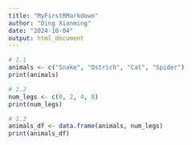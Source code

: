 ```yaml
---
title: "MyFirstRMarkdown"
author: "Ding Xianming"
date: "2024-10-04"
output: html_document
---
```


```r
# 1.1
animals <- c("Snake", "Ostrich", "Cat", "Spider")
print(animals)

# 1.2
num_legs <- c(0, 2, 4, 8)
print(num_legs)

# 1.3
animals_df <- data.frame(animals, num_legs)
print(animals_df)
```
